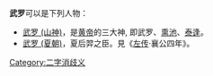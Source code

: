 '''武罗'''可以是下列人物：
* [[武罗_(山神)|武罗 (山神)]]，是[[黄帝|黄帝]]的三大神, 即武罗、[[熏池|熏池]]、[[泰逢|泰逢]]。
* [[武罗_(夏朝)|武罗 (夏朝)]]，夏后羿之臣。見《[[左传|左传]]·襄公四年》。

{{disambig}}

[[Category:二字消歧义|Category:二字消歧义]]